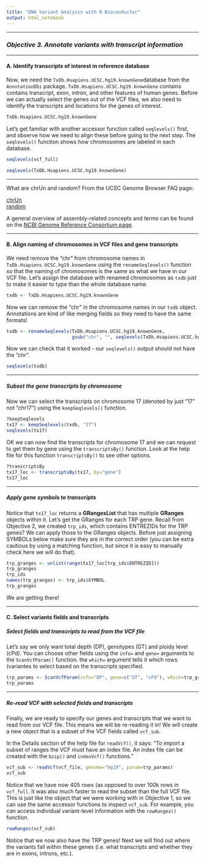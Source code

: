 ```yaml
---
title: "DNA Variant Analysis with R Bioconductor"
output: html_notebook
---
```


------------------------------------------------------------------------

### *Objective 3. Annotate variants with transcript information*

------------------------------------------------------------------------

#### A. Identify transcripts of interest in reference database

Now, we need the `TxDb.Hsapiens.UCSC.hg19.knownGene`database from the `AnnotationDbi` package. `TxDb.Hsapiens.UCSC.hg19.knownGene` contains contains transcript, exon, intron, and other features of human genes. Before we can actually select the genes out of the VCF files, we also need to identify the transcripts and locations for the genes of interest.

```r
TxDb.Hsapiens.UCSC.hg19.knownGene
```

Let's get familiar with another accessor function called `seqlevels()` first, and observe how we need to align these before going to the next step. The `seqlevels()` function shows how chromosomes are labeled in each database.

```r
seqlevels(vcf_full)
```

```r
seqlevels(TxDb.Hsapiens.UCSC.hg19.knownGene)
```

------------------------------------------------------------------------

What are chrUn and random? From the UCSC Genome Browser FAQ page:

[chrUn](https://genome.ucsc.edu/FAQ/FAQdownloads.html#download11)\
[random](https://genome.ucsc.edu/FAQ/FAQdownloads.html#download10)

A general overview of assembly-related concepts and terms can be found on the [NCBI Genome Reference Consortium page](https://www.ncbi.nlm.nih.gov/grc/help/).

------------------------------------------------------------------------

#### B. Align naming of chromosomes in VCF files and gene transcripts

We need remove the "chr" from chromosome names in `TxDb.Hsapiens.UCSC.hg19.knownGene` using the `renameSeqlevels()` function so that the naming of chromosomes is the same as what we have in our VCF file. Let's assign the database with renamed chromosomes as `txdb` just to make it easier to type than the whole database name.

```r
txdb <- TxDb.Hsapiens.UCSC.hg19.knownGene
```

Now we can remove the "chr" in the chromosome names in our `txdb` object. Annotations are kind of like merging fields so they need to have the same formats!

```r
txdb <- renameSeqlevels(TxDb.Hsapiens.UCSC.hg19.knownGene, 
                        gsub("chr", "", seqlevels(TxDb.Hsapiens.UCSC.hg19.knownGene)))
```

Now we can check that it worked - our `seqlevels()` output should not have the "chr".

```r
seqlevels(txdb)
```

------------------------------------------------------------------------

##### Subset the gene transcripts by chromosome

Now we can select the transcripts on chromosome 17 (denoted by just "17" not "chr17") using the `keepSeqlevels()` function.

```r
?keepSeqlevels
tx17 <- keepSeqlevels(txdb, "17")
seqlevels(tx17)
```

OK we can now find the transcripts for chromosome 17 and we can request to get them by gene using the `transcriptsBy()` function. Look at the help file for this function `transcriptsBy()` to see other options.

```r
?transcriptsBy
tx17_loc <- transcriptsBy(tx17, by="gene")
tx17_loc
```

------------------------------------------------------------------------

##### Apply gene symbols to transcripts

Notice that `tx17_loc` returns a **GRangesList** that has multiple **GRanges** objects within it. Let's get the GRanges for each TRP gene. Recall from Objective 2, we created `trp_ids`, which contains ENTREZIDs for the TRP genes? We can apply those to the GRanges objects. Before just assigning SYMBOLs below make sure they are in the correct order (you can be extra cautious by using a matching function, but since it is easy to manually check here we will do that).

```r
trp_granges <- unlist(range(tx17_loc[trp_ids$ENTREZID]))
trp_granges
trp_ids
names(trp_granges) <- trp_ids$SYMBOL
trp_granges
```

We are getting there!

------------------------------------------------------------------------

#### C. Select variants fields and transcripts

##### Select fields and transcripts to read from the VCF file

Let's say we only want total depth (DP), genotypes (GT) and ploidy level (cPd). You can choose other fields using the `info=` and `geno=` arguments to the `ScanVcfParam()` function. the `which=` argument tells it which rows (variantes to select based on the transcripts specified.

```r
trp_params <- ScanVcfParam(info="DP", geno=c("GT", "cPd"), which=trp_granges)
trp_params
```

------------------------------------------------------------------------

##### Re-read VCF with selected fields and transcripts

Finally, we are ready to specify our genes and transcripts that we want to read from our VCF file. This means we will be re-reading it in! We will create a new object that is a subset of the VCF fields called `vcf_sub`.

In the Details section of the help file for `readVcf()`, it says: "To import a subset of ranges the VCF must have an index file. An index file can be created with the `bzip()` and `indexVcf()` functions."

```r
vcf_sub <- readVcf(vcf_file, genome="hg19", param=trp_params)
vcf_sub
```

Notice that we have now 405 rows (as opposed to over 100k rows in `vcf_full`. It was also much faster to read the subset than the full VCF file. This is just like the object that we were working with in Objective 1, so we can use the same accessor functions to inspect `vcf_sub`. For example, you can access individual variant-level information with the `rowRanges()` function.

```r
rowRanges(vcf_sub)
```

Notice that we now also have the TRP genes! Next we will find out where the variants fall within these genes (i.e. what transcripts and whether they are in exons, introns, etc.).
